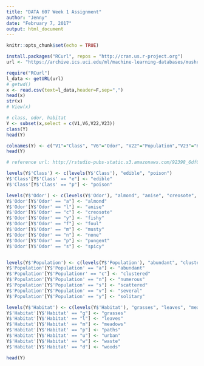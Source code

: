 ```yaml
---
title: "DATA 607 Week 1 Assignment"
author: "Jenny"
date: "February 7, 2017"
output: html_document
---
```


```r
knitr::opts_chunk$set(echo = TRUE)

install.packages("RCurl", repos = "http://cran.us.r-project.org")
url <- "https://archive.ics.uci.edu/ml/machine-learning-databases/mushroom/agaricus-lepiota.data"

require("RCurl")
l_data <- getURL(url)
# getwd()
x <- read.csv(text=l_data,header=F,sep=",")
head(x)
str(x)
# View(x)

# class, odor, habitat
Y <- subset(x,select = c(V1,V6,V22,V23))
class(Y)
head(Y)

colnames(Y) <- c("V1"="Class", "V6"="Odor", "V22"="Population","V23"="Habitat")
head(Y)

# reference url: http://rstudio-pubs-static.s3.amazonaws.com/92398_6df0ed45b14b4b599d7fa48fa6039b6b.html

levels(Y$'Class') <- c(levels(Y$'Class'), "edible", "poison")
Y$'Class'[Y$'Class' == "e"] <- "edible"
Y$'Class'[Y$'Class' == "p"] <- "poison"

levels(Y$'Odor') <- c(levels(Y$'Odor'), "almond", "anise", "creosote", "fishy", "foul", "musty", "none", "pungent", "spicy")
Y$'Odor'[Y$'Odor' == "a"] <- "almond"
Y$'Odor'[Y$'Odor' == "l"] <- "anise"
Y$'Odor'[Y$'Odor' == "c"] <- "creosote"
Y$'Odor'[Y$'Odor' == "y"] <- "fishy"
Y$'Odor'[Y$'Odor' == "f"] <- "foul"
Y$'Odor'[Y$'Odor' == "m"] <- "musty"
Y$'Odor'[Y$'Odor' == "n"] <- "none"
Y$'Odor'[Y$'Odor' == "p"] <- "pungent"
Y$'Odor'[Y$'Odor' == "s"] <- "spicy"


levels(Y$'Population') <- c(levels(Y$'Population'), "abundant", "clustered", "numerous", "scattered", "several", "solitary")
Y$'Population'[Y$'Population' == "a"] <- "abundant"
Y$'Population'[Y$'Populationr' == "c"] <- "clustered"
Y$'Population'[Y$'Population' == "n"] <- "numerous"
Y$'Population'[Y$'Population' == "s"] <- "scattered"
Y$'Population'[Y$'Population' == "v"] <- "several"
Y$'Population'[Y$'Population' == "y"] <- "solitary"

levels(Y$'Habitat') <- c(levels(Y$'Habitat'), "grasses", "leaves", "meadows", "paths", "urban", "waste", "woods")
Y$'Habitat'[Y$'Habitat' == "g"] <- "grasses"
Y$'Habitat'[Y$'Habitat' == "l"] <- "leaves"
Y$'Habitat'[Y$'Habitat' == "m"] <- "meadows"
Y$'Habitat'[Y$'Habitat' == "p"] <- "paths"
Y$'Habitat'[Y$'Habitat' == "u"] <- "urban"
Y$'Habitat'[Y$'Habitat' == "w"] <- "waste"
Y$'Habitat'[Y$'Habitat' == "d"] <- "woods"

head(Y)
```

